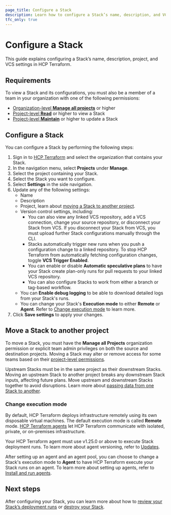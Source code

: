 ```yaml
---
page_title: Configure a Stack
description: Learn how to configure a Stack’s name, description, and VCS settings in HCP Terraform.
tfc_only: true
---
```


# Configure a Stack

This guide explains configuring a Stack’s name, description, project, and VCS settings in HCP Terraform.

## Requirements

To view a Stack and its configurations, you must also be a member of a team in your organization with one of the following permissions:

* [Organization-level **Manage all projects**](/terraform/cloud-docs/users-teams-organizations/permissions/organization) or higher
* [Project-level **Read**](/terraform/cloud-docs/users-teams-organizations/permissions/project) or higher to view a Stack
* [Project-level **Maintain**](/terraform/cloud-docs/users-teams-organizations/permissions/project) or higher to update a Stack

## Configure a Stack

You can configure a Stack by performing the following steps:

1. Sign in to [HCP Terraform](https://app.terraform.io) and select the organization that contains your Stack.
1. In the navigation menu, select **Projects** under **Manage**.
1. Select the project containing your Stack.
1. Select the Stack you want to configure.
1. Select **Settings** in the side navigation.
1. Update any of the following settings:
   - Name
   - Description
   - Project, learn about [moving a Stack to another project](/terraform/cloud-docs/stacks/configure#move-a-stack-to-another-project).
   - Version control settings, including:
        - You can also view any linked VCS repository, add a VCS connection, change your source repository, or disconnect your Stack from VCS. If you disconnect your Stack from VCS, you must upload further Stack configurations manually through the CLI.
        - Stacks automatically trigger new runs when you push a configuration change to a linked repository. To stop HCP Terraform from automatically fetching configuration changes, toggle **VCS Trigger Enabled**.
        - You can enable or disable **Automatic speculative plans** to have your Stack create plan-only runs for pull requests to your linked VCS repository.
        - You can also configure Stacks to work from either a branch or tag-based workflow.
   - You can **Enable debug logging** to be able to download detailed logs from your Stack's runs.
   - You can change your Stack's **Execution mode** to either **Remote** or **Agent**. Refer to [Change execution mode](#change-execution-mode) to learn more.
1. Click **Save settings** to apply your changes.

## Move a Stack to another project

To move a Stack, you must have the **Manage all Projects** organization permission or explicit team admin privileges on both the source and destination projects. Moving a Stack may alter or remove access for some teams based on their [project-level permissions](/terraform/cloud-docs/users-teams-organizations/permissions/project).

Upstream Stacks must be in the same project as their downstream Stacks. Moving an upstream Stack to another project breaks any downstream Stack inputs, affecting future plans. Move upstream and downstream Stacks together to avoid disruptions. Learn more about [passing data from one Stack to another](/terraform/language/stacks/deploy/pass-data).

### Change execution mode

By default, HCP Terraform deploys infrastructure remotely using its own disposable virtual machines. The default execution mode is called **Remote** mode. [HCP Terraform agents](/terraform/cloud-docs/agents/) let HCP Terraform communicate with isolated, private, or on-premises infrastructure.

<Note>

Your HCP Terraform agent must use v1.25.0 or above to execute Stack deployment runs. To learn more about agent versioning, refer to [Updates](/terraform/cloud-docs/agents/agents#updates).

</Note>

After setting up an agent and an agent pool, you can choose to change a Stack's execution mode to **Agent** to have HCP Terraform execute your Stack runs on an agent. To learn more about setting up agents, refer to [Install and run agents](/terraform/cloud-docs/agents/agents).

## Next steps

After configuring your Stack, you can learn more about how to [review your Stack’s deployment runs](/terraform/cloud-docs/stacks/deploy/runs) or [destroy your Stack](/terraform/cloud-docs/stacks/destroy).
